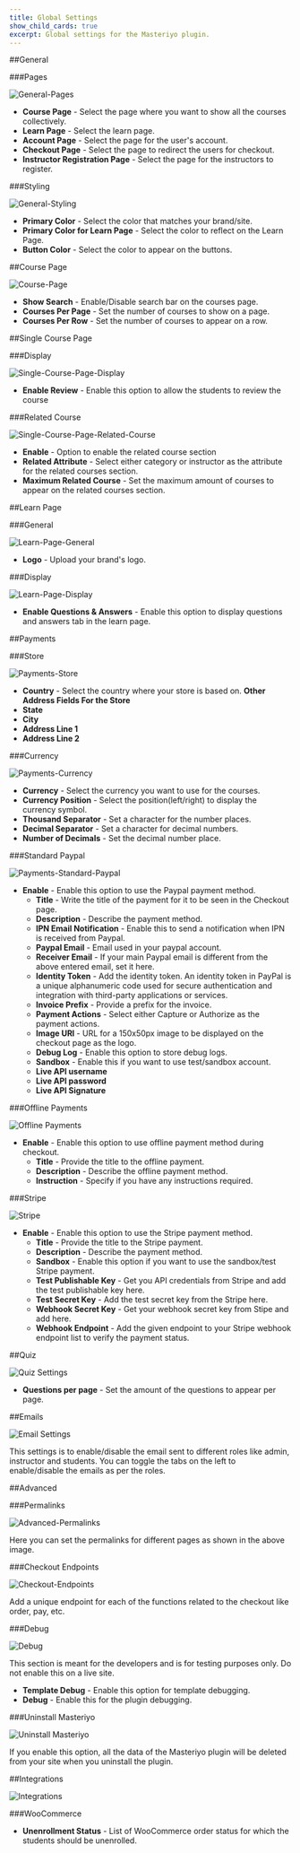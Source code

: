 ```yaml
---
title: Global Settings
show_child_cards: true
excerpt: Global settings for the Masteriyo plugin.
---
```


##General

###Pages

![General-Pages](https://user-images.githubusercontent.com/75772539/225516714-ffeac835-62c7-44d6-a41f-438d3bcd4fa9.png)

- **Course Page** - Select the page where you want to show all the courses collectively.
- **Learn Page** - Select the learn page.
- **Account Page** - Select the page for the user's account.
- **Checkout Page** - Select the page to redirect the users for checkout.
- **Instructor Registration Page** - Select the page for the instructors to register.

###Styling

![General-Styling](https://user-images.githubusercontent.com/75772539/225517352-75911ddd-743a-4715-aa90-c395fdbc898d.png)

- **Primary Color** - Select the color that matches your brand/site.
- **Primary Color for Learn Page** - Select the color to reflect on the Learn Page.
- **Button Color** - Select the color to appear on the buttons.

##Course Page

![Course-Page](https://user-images.githubusercontent.com/75772539/225518822-df72c2f2-48dd-422b-b8bf-4adc4113f327.png)

- **Show Search** - Enable/Disable search bar on the courses page.
- **Courses Per Page** - Set the number of courses to show on a page.
- **Courses Per Row** - Set the number of courses to appear on a row.

##Single Course Page

###Display

![Single-Course-Page-Display](https://user-images.githubusercontent.com/75772539/225521367-eec94ed6-234d-463b-a96a-f2964b587ab3.png)

- **Enable Review** - Enable this option to allow the students to review the course

###Related Course

![Single-Course-Page-Related-Course](https://user-images.githubusercontent.com/75772539/225521545-6c5cdffc-7c24-48e7-b892-e5405945d6ea.png)

- **Enable** - Option to enable the related course section
- **Related Attribute** - Select either category or instructor as the attribute for the related courses section.
- **Maximum Related Course** - Set the maximum amount of courses to appear on the related courses section.

##Learn Page

###General

![Learn-Page-General](https://user-images.githubusercontent.com/75772539/225522122-9e5b0cb5-e6df-4c77-a86b-8d20211e1d73.png)

- **Logo** - Upload your brand's logo.

###Display

![Learn-Page-Display](https://user-images.githubusercontent.com/75772539/225522318-0076d0a3-60f9-476a-913b-4e0a2c1806f8.png)

- **Enable Questions & Answers** - Enable this option to display questions and answers tab in the learn page.

##Payments

###Store

![Payments-Store](https://user-images.githubusercontent.com/75772539/225569785-f8934bdf-4ddc-457d-b4c0-cdfc5839f38e.png)

- **Country** - Select the country where your store is based on.
  **Other Address Fields For the Store**
- **State**
- **City**
- **Address Line 1**
- **Address Line 2**

###Currency

![Payments-Currency](https://user-images.githubusercontent.com/75772539/225570457-d326f84a-1f00-47d1-81ce-2ca745c882cc.png)

- **Currency** - Select the currency you want to use for the courses.
- **Currency Position** - Select the position(left/right) to display the currency symbol.
- **Thousand Separator** - Set a character for the number places.
- **Decimal Separator** - Set a character for decimal numbers.
- **Number of Decimals** - Set the decimal number place.

###Standard Paypal

![Payments-Standard-Paypal](https://user-images.githubusercontent.com/75772539/225572436-52a7de32-9eda-4564-bff8-b992c42af10f.png)

- **Enable** - Enable this option to use the Paypal payment method.
  - **Title** - Write the title of the payment for it to be seen in the Checkout page.
  - **Description** - Describe the payment method.
  - **IPN Email Notification** - Enable this to send a notification when IPN is received from Paypal.
  - **Paypal Email** - Email used in your paypal account.
  - **Receiver Email** - If your main Paypal email is different from the above entered email, set it here.
  - **Identity Token** - Add the identity token. An identity token in PayPal is a unique alphanumeric code used for secure authentication and integration with third-party applications or services.
  - **Invoice Prefix** - Provide a prefix for the invoice.
  - **Payment Actions** - Select either Capture or Authorize as the payment actions.
  - **Image URl** - URL for a 150x50px image to be displayed on the checkout page as the logo.
  - **Debug Log** - Enable this option to store debug logs.
  - **Sandbox** - Enable this if you want to use test/sandbox account.
  - **Live API username**
  - **Live API password**
  - **Live API Signature**

###Offline Payments

![Offline Payments](https://user-images.githubusercontent.com/75772539/227898877-fbf2146a-bf95-48a5-801f-a5559383e98c.png)

- **Enable** - Enable this option to use offline payment method during checkout.
  - **Title** - Provide the title to the offline payment.
  - **Description** - Describe the offline payment method.
  - **Instruction** - Specify if you have any instructions required.

###Stripe

![Stripe](https://user-images.githubusercontent.com/75772539/228095864-e6d61062-2e72-46e5-9cf4-2975745ddbfb.png)

- **Enable** - Enable this option to use the Stripe payment method.
  - **Title** - Provide the title to the Stripe payment.
  - **Description** - Describe the payment method.
  - **Sandbox** - Enable this option if you want to use the sandbox/test Stripe payment.
  - **Test Publishable Key** - Get you API credentials from Stripe and add the test publishable key here.
  - **Test Secret Key** - Add the test secret key from the Stripe here.
  - **Webhook Secret Key** - Get your webhook secret key from Stipe and add here.
  - **Webhook Endpoint** - Add the given endpoint to your Stripe webhook endpoint list to verify the payment status.

##Quiz

![Quiz Settings](https://user-images.githubusercontent.com/75772539/228096498-a70f5b9b-3841-41f0-9570-dedb61249e76.png)

- **Questions per page** - Set the amount of the questions to appear per page.

##Emails

![Email Settings](https://user-images.githubusercontent.com/75772539/228096640-7a62bdae-eb56-4d2c-b651-0990855d0c3a.png)

This settings is to enable/disable the email sent to different roles like admin, instructor and students. You can toggle the tabs on the left to enable/disable the emails as per the roles.

##Advanced

###Permalinks

![Advanced-Permalinks](https://user-images.githubusercontent.com/75772539/228097199-fe21e337-fdc3-4571-8fbb-f6e677b799f5.png)

Here you can set the permalinks for different pages as shown in the above image.

###Checkout Endpoints

![Checkout-Endpoints](https://user-images.githubusercontent.com/75772539/228097587-0aecc910-af27-444e-a365-e9c130c98bcb.png)

Add a unique endpoint for each of the functions related to the checkout like order, pay, etc.

###Debug

![Debug](https://user-images.githubusercontent.com/75772539/228097842-94672e89-93ff-440a-892d-93d64ccb9dfc.png)

This section is meant for the developers and is for testing purposes only. Do not enable this on a live site.

- **Template Debug** - Enable this option for template debugging.
- **Debug** - Enable this for the plugin debugging.

###Uninstall Masteriyo

![Uninstall Masteriyo](https://user-images.githubusercontent.com/75772539/228098161-da3a0df4-8889-4670-9afb-b15f4c4357ce.png)

If you enable this option, all the data of the Masteriyo plugin will be deleted from your site when you uninstall the plugin.

##Integrations

![Integrations](https://user-images.githubusercontent.com/75772539/228098349-57b7233b-8859-4f3c-b100-ed9cefc14a33.png)

###WooCommerce

- **Unenrollment Status** - List of WooCommerce order status for which the students should be unenrolled.
